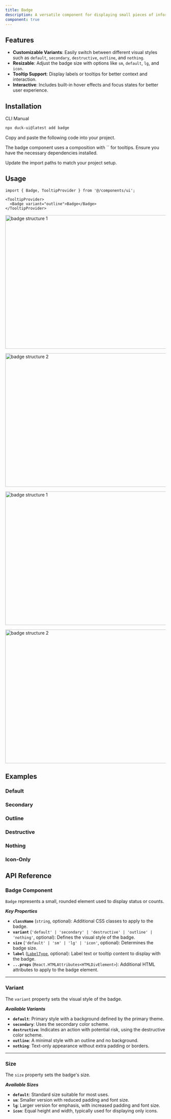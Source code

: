 ```yaml
---
title: Badge
description: A versatile component for displaying small pieces of information or status indicators.
component: true
---
```


<ComponentPreview
  name="badge-main"
  description="A badge"
/>

## Features

- **Customizable Variants**: Easily switch between different visual styles such as `default`, `secondary`, `destructive`, `outline`, and `nothing`.
- **Resizable**: Adjust the badge size with options like `sm`, `default`, `lg`, and `icon`.
- **Tooltip Support**: Display labels or tooltips for better context and interaction.
- **Interactive**: Includes built-in hover effects and focus states for better user experience.

## Installation

<Tabs defaultValue="cli">

<TabsList>
  <TabsTrigger value="cli">CLI</TabsTrigger>
  <TabsTrigger value="manual">Manual</TabsTrigger>
</TabsList>
<TabsContent value="cli">

```bash
npx duck-ui@latest add badge
```

</TabsContent>

<TabsContent value="manual">

<Steps>

<Step>Copy and paste the following code into your project.</Step>

<ComponentSource name="badge" />

<Step>
  The badge component uses a composition with `<Tooltip />` for tooltips. Ensure you have the necessary dependencies installed.
</Step>

<Step>Update the import paths to match your project setup.</Step>

</Steps>

</TabsContent>

</Tabs>

## Usage

```tsx
import { Badge, TooltipProvider } from '@/components/ui';
```

```tsx {1-3}
<TooltipProvider>
  <Badge variant="outline">Badge</Badge>
</TooltipProvider>
```
<Image
  src="/images/badge_structure_1_light.png"
  width="716"
  height="420"
  alt="badge structure 1"
  className="border rounded-lg overflow-hidden mt-6 w-full dark:hidden"
/>

<Image
  src="/images/badge_structure_2_light.png"
  width="716"
  height="420"
  alt="badge structure 2"
  className="border rounded-lg overflow-hidden mt-6 w-full dark:hidden"
/>

<Image
  src="/images/badge_structure_1_dark.png"
  width="716"
  height="420"
  alt="badge structure 1"
  className="border rounded-lg overflow-hidden mt-6 w-full hidden dark:block"
/>

<Image
  src="/images/badge_structure_2_dark.png"
  width="716"
  height="420"
  alt="badge structure 2"
  className="border rounded-lg overflow-hidden mt-6 w-full hidden dark:block"
/>

## Examples

### Default

<ComponentPreview
  name="badge-2"
  description="Default badge"
/>

### Secondary

<ComponentPreview
  name="badge-3"
  description="Secondary badge"
/>

### Outline

<ComponentPreview
  name="badge-4"
  description="Outline badge"
/>

### Destructive

<ComponentPreview
  name="badge-5"
  description="Destructive badge"
/>

### Nothing 

<ComponentPreview
  name="badge-6"
  description="Nothing label"
/>

### Icon-Only

<ComponentPreview
  name="badge-7"
  description="Icon-only badge"
/>

## API Reference

### Badge Component

`Badge` represents a small, rounded element used to display status or counts.

**_Key Properties_**

- **`className`** (`string`, optional): Additional CSS classes to apply to the badge.
- **`variant`** (`'default' | 'secondary' | 'destructive' | 'outline' | 'nothing'`, optional): Defines the visual style of the badge.
- **`size`** (`'default' | 'sm' | 'lg' | 'icon'`, optional): Determines the badge size.
- **`label`** ([`LabelType`](/docs/components/button#labeltype), optional): Label text or tooltip content to display with the badge.
- **`...props`** (`React.HTMLAttributes<HTMLDivElement>`): Additional HTML attributes to apply to the badge element.

---

### Variant

The `variant` property sets the visual style of the badge.

**_Available Variants_**

- **`default`**: Primary style with a background defined by the primary theme.
- **`secondary`**: Uses the secondary color scheme.
- **`destructive`**: Indicates an action with potential risk, using the destructive color scheme.
- **`outline`**: A minimal style with an outline and no background.
- **`nothing`**: Text-only appearance without extra padding or borders.

---

### Size

The `size` property sets the badge's size.

**_Available Sizes_**

- **`default`**: Standard size suitable for most uses.
- **`sm`**: Smaller version with reduced padding and font size.
- **`lg`**: Larger version for emphasis, with increased padding and font size.
- **`icon`**: Equal height and width, typically used for displaying only icons.


